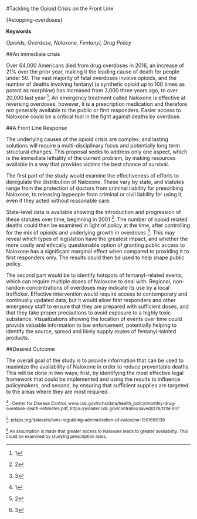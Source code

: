 #Tackling the Opioid Crisis on the Front Line

{#stopping-overdoses}


**Keywords**

*Opioids, Overdose, Naloxone, Fentanyl, Drug Policy*


##An immediate crisis

Over 64,000 Americans died from drug overdoses in 2016, an increase of 21% over the prior year, making it the leading cause of death for people under 50. The vast majority of fatal overdoses involve opioids, and the number of deaths involving fentanyl (a synthetic opioid up to 100 times as potent as morphine) has increased from 3,000 three years ago, to over 20,000 last year ^[1]. An emergency treatment called Naloxone is effective at reversing overdoses, however, it is a prescription medication and therefore not generally available to the public or first responders. Easier access to Naloxone could be a critical tool in the fight against deaths by overdose.

##A Front Line Response

The underlying causes of the opioid crisis are complex, and lasting solutions will require a multi-disciplinary focus and potentially long term structural changes. This proposal seeks to address only one aspect, which is the immediate lethality of the current problem, by making resources available in a way that provides victims the best chance of survival.

The first part of the study would examine the effectiveness of efforts to deregulate the distribution of Naloxone. These vary by state, and statutes range from the protection of doctors from criminal liability for prescribing Naloxone, to releasing laypeople from criminal or civil liability for using it, even if they acted without reasonable care.

State-level data is available showing the introduction and progression of these statutes over time, beginning in 2001 ^[2]. The number of opioid related deaths could then be examined in light of policy at the time, after controlling for the mix of opioids and underlying growth in overdoses ^[3]. This may reveal which types of legislation have the greatest impact, and whether the more costly and ethically questionable option of granting public access to Naloxone has a significant marginal effect when compared to providing it to first responders only. The results could then be used to help shape public policy.

The second part would be to identify hotspots of fentanyl-related events, which can require multiple doses of Naloxone to deal with. Regional, non-random concentrations of overdoses may indicate its use by a local trafficker. Effective intervention would require access to contemporary and continually updated data, but it would allow first responders and other emergency staff to ensure that they are prepared with sufficient doses, and that they take proper precautions to avoid exposure to a highly toxic substance. Visualizations showing the location of events over time could provide valuable information to law enforcement, potentially helping to identify the source, spread and likely supply routes of fentanyl-tainted products.

##Desired Outcome

The overall goal of the study is to provide information that can be used to maximize the availability of Naloxone in order to reduce preventable deaths. This will be done in two ways; first, by identifying the most effective legal framework that could be implemented and using the results to influence policymakers, and second, by ensuring that sufficient supplies are targeted to the areas where they are most required.   


<sup>^[1] : Center for Disease Control, www.cdc.gov/nchs/data/health_policy/monthly-drug-overdose-death-estimates.pdf,
https://wonder.cdc.gov/controller/saved/D76/D15F907  

<sup>^[2]: pdaps.org/datasets/laws-regulating-administration-of-naloxone-1501695139  

<sup>^[3] An assumption is made that greater access to Naloxone leads to greater availability. This could be examined by studying prescription rates.
